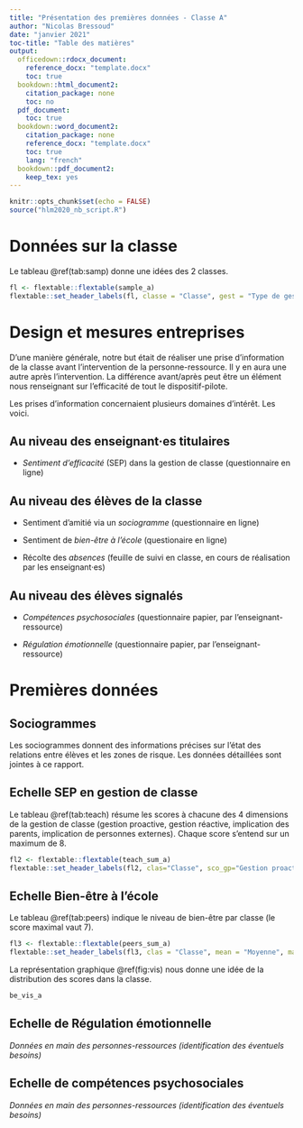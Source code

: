 ```yaml
---
title: "Présentation des premières données - Classe A"
author: "Nicolas Bressoud"
date: "janvier 2021"
toc-title: "Table des matières"
output:
  officedown::rdocx_document:
    reference_docx: "template.docx"
    toc: true
  bookdown::html_document2:
    citation_package: none
    toc: no
  pdf_document:
    toc: true
  bookdown::word_document2:
    citation_package: none
    reference_docx: "template.docx"
    toc: true
    lang: "french"
  bookdown::pdf_document2:
    keep_tex: yes
---
```


```r
knitr::opts_chunk$set(echo = FALSE)
source("hlm2020_nb_script.R")
```


# Données sur la classe

Le tableau  \@ref(tab:samp) donne une idées des 2 classes.

```r
fl <- flextable::flextable(sample_a)
flextable::set_header_labels(fl, classe = "Classe", gest = "Type de gestion", deg ="Degré", cyc ="Cycle", sit="Site scolaire", enf="Enfants signalés")

```

# Design et mesures entreprises

D'une manière générale, notre but était de réaliser une prise d'information de la classe avant l'intervention de la personne-ressource. Il y en aura une autre après l'intervention. La différence avant/après peut être un élément nous renseignant sur l'efficacité de tout le dispositif-pilote.

Les prises d'information concernaient plusieurs domaines d'intérêt. Les voici.

## Au niveau des enseignant·es titulaires

- *Sentiment d'efficacité* (SEP) dans la gestion de classe (questionnaire en ligne)


## Au niveau des élèves de la classe

- Sentiment d'amitié via un *sociogramme* (questionnaire en ligne)

 
- Sentiment de *bien-être à l'école* (questionaire en ligne)


- Récolte des *absences* (feuille de suivi en classe, en cours de réalisation par les enseignant·es)

   
## Au niveau des élèves signalés

- *Compétences psychosociales* (questionnaire papier, par l'enseignant-ressource)


- *Régulation émotionnelle* (questionnaire papier, par l'enseignant-ressource)



# Premières données

## Sociogrammes

Les sociogrammes donnent des informations précises sur l'état des relations entre élèves et les zones de risque. Les données détaillées sont jointes à ce rapport. 

## Echelle SEP en gestion de classe

Le tableau \@ref(tab:teach) résume les scores à chacune des 4 dimensions de la gestion de classe (gestion proactive, gestion réactive, implication des parents, implication de personnes externes). Chaque score s'entend sur un maximum de 8.


```r
fl2 <- flextable::flextable(teach_sum_a)
flextable::set_header_labels(fl2, clas="Classe", sco_gp="Gestion proactive", sco_gr="Gestion réactive", sco_ip="Impl. des parents", sco_ie="Impl. externe",sco_tot="Total")

```

## Echelle Bien-être à l'école

Le tableau  \@ref(tab:peers) indique le niveau de bien-être par classe (le score maximal vaut 7).

```r
fl3 <- flextable::flextable(peers_sum_a)
flextable::set_header_labels(fl3, clas = "Classe", mean = "Moyenne", max = "Score maxium", min = "Score minimum", median = "Médiane", std = "Ecart-type")

```

La représentation graphique  \@ref(fig:vis) nous donne une idée de la distribution des scores dans la classe.

```r
be_vis_a
```

## Echelle de Régulation émotionnelle

*Données en main des personnes-ressources (identification des éventuels besoins)*

## Echelle de compétences psychosociales

*Données en main des personnes-ressources (identification des éventuels besoins)*
